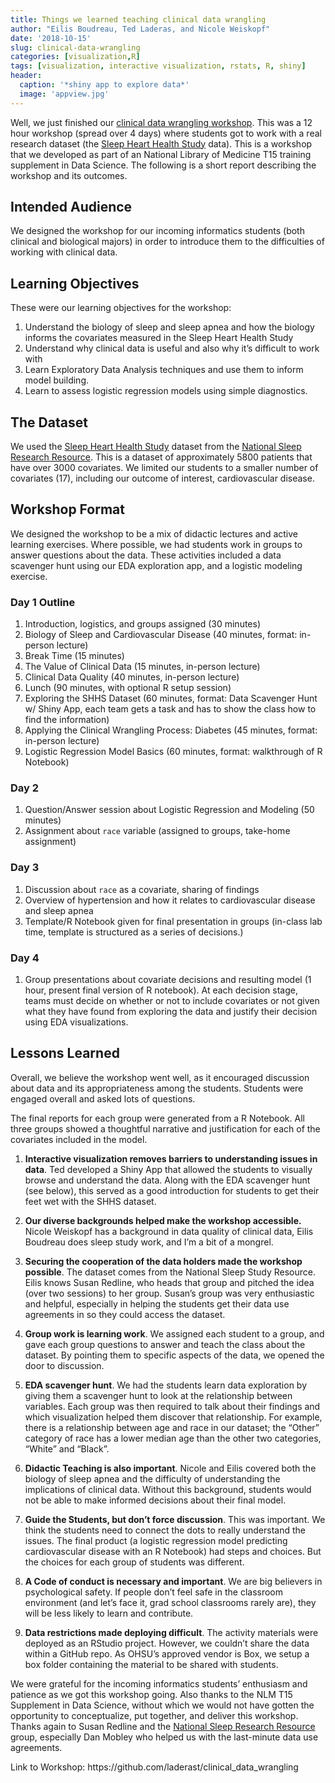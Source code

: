 ```yaml
---
title: Things we learned teaching clinical data wrangling
author: "Eilis Boudreau, Ted Laderas, and Nicole Weiskopf"
date: '2018-10-15'
slug: clinical-data-wrangling
categories: [visualization,R]
tags: [visualization, interactive visualization, rstats, R, shiny]
header:
  caption: '*shiny app to explore data*'
  image: 'appview.jpg'
---
```


Well, we just finished our [clinical data wrangling workshop](https://laderast.github.io/clinical_data_wrangling/). This was a 12 hour workshop (spread over 4 days) where students got to work with a real research dataset (the [Sleep Heart Health Study](http://sleepdata.org) data). This is a workshop that we developed as part of an National Library of Medicine T15 training supplement in Data Science. The following is a short report describing the workshop and its outcomes.

## Intended Audience

We designed the workshop for our incoming informatics students (both clinical and biological majors) in order to introduce them to the difficulties of working with clinical data.

## Learning Objectives

These were our learning objectives for the workshop:

1. Understand the biology of sleep and sleep apnea and how the biology informs the covariates measured in the Sleep Heart Health Study
2. Understand why clinical data is useful and also why it's difficult to work with
3. Learn Exploratory Data Analysis techniques and use them to inform model building.
4. Learn to assess logistic regression models using simple diagnostics.

## The Dataset

We used the [Sleep Heart Health Study](https://sleepdata.org/datasets/shhs) dataset from the [National Sleep Research Resource](https://sleepdata.org). This is a dataset of approximately 5800 patients that have over 3000 covariates. We limited our students to a smaller number of covariates (17), including our outcome of interest, cardiovascular disease.

## Workshop Format

We designed the workshop to be a mix of didactic lectures and active learning exercises. Where possible, we had students work in groups to answer questions about the data. These activities included a data scavenger hunt using our EDA exploration app, and a logistic modeling exercise.

### Day 1 Outline

1. Introduction, logistics, and groups assigned (30 minutes)
1. Biology of Sleep and Cardiovascular Disease (40 minutes, format: in-person lecture)
1. Break Time (15 minutes)
1. The Value of Clinical Data (15 minutes, in-person lecture)
1. Clinical Data Quality (40 minutes, in-person lecture)
1. Lunch (90 minutes, with optional R setup session)
1. Exploring the SHHS Dataset (60 minutes, format: Data Scavenger Hunt w/ Shiny App, each team gets a task and has to show the class how to find the information)
1. Applying the Clinical Wrangling Process: Diabetes (45 minutes, format: in-person lecture)
1. Logistic Regression Model Basics (60 minutes, format: walkthrough of R Notebook)

### Day 2

1. Question/Answer session about Logistic Regression and Modeling (50 minutes)
1. Assignment about `race` variable (assigned to groups, take-home assignment)

### Day 3

1. Discussion about `race` as a covariate, sharing of findings
1. Overview of hypertension and how it relates to cardiovascular disease and sleep apnea
1. Template/R Notebook given for final presentation in groups (in-class lab time, template is structured as a series of decisions.)

### Day 4

1. Group presentations about covariate decisions and resulting model (1 hour, present final version of R notebook). At each decision stage, teams must decide on whether or not to include covariates or not given what they have found from exploring the data and justify their decision using EDA visualizations.

## Lessons Learned

Overall, we believe the workshop went well, as it encouraged discussion about data and its appropriateness among the students. Students were engaged overall and asked lots of questions. 

The final reports for each group were generated from a R Notebook. All three groups showed a thoughtful narrative and justification for each of the covariates included in the model.

1. **Interactive visualization removes barriers to understanding issues in data**. Ted developed a Shiny App that allowed the students to visually browse and understand the data. Along with the EDA scavenger hunt (see below), this served as a good introduction for students to get their feet wet with the SHHS dataset.

2. **Our diverse backgrounds helped make the workshop accessible.** Nicole Weiskopf has a background in data quality of clinical data, Eilis Boudreau does sleep study work, and I'm a bit of a mongrel.

3. **Securing the cooperation of the data holders made the workshop possible**. The dataset comes from the National Sleep Study Resource. Eilis knows Susan Redline, who heads that group and pitched the idea (over two sessions) to her group. Susan’s group was very enthusiastic and helpful, especially in helping the students get their data use agreements in so they could access the dataset. 

4. **Group work is learning work**. We assigned each student to a group, and gave each group questions to answer and teach the class about the dataset. By pointing them to specific aspects of the data, we opened the door to discussion. 

5. **EDA scavenger hunt**. We had the students learn data exploration by giving them a scavenger hunt to look at the relationship between variables. Each group was then required to talk about their findings and which visualization helped them discover that relationship. For example, there is a relationship between age and race in our dataset; the “Other” category of race has a lower median age than the other two categories, “White” and “Black”.

6. **Didactic Teaching is also important**. Nicole and Eilis covered both the biology of sleep apnea and the difficulty of understanding the implications of clinical data. Without this background, students would not be able to make informed decisions about their final model.

7. **Guide the Students, but don’t force discussion**. This was important. We think the students need to connect the dots to really understand the issues. The final product (a logistic regression model predicting cardiovascular disease with an R Notebook) had steps and choices. But the choices for each group of students was different.

8. **A Code of conduct is necessary and important**. We are big believers in psychological safety. If people don’t feel safe in the classroom environment (and let’s face it, grad school classrooms rarely are), they will be less likely to learn and contribute.

9. **Data restrictions made deploying difficult**. The activity materials were deployed as an RStudio project. However, we couldn't share the data within a GitHub repo. As OHSU's approved vendor is Box, we setup a box folder containing the material to be shared with students. 

We were grateful for the incoming informatics students’ enthusiasm and patience as we got this workshop going. Also thanks to the NLM T15 Supplement in Data Science, without which we would not have gotten the opportunity to conceptualize, put together, and deliver this workshop. Thanks again to Susan Redline and the [National Sleep Research Resource](http://sleepdata.org) group, especially Dan Mobley who helped us with the last-minute data use agreements.

Link to Workshop: https://github.com/laderast/clinical_data_wrangling